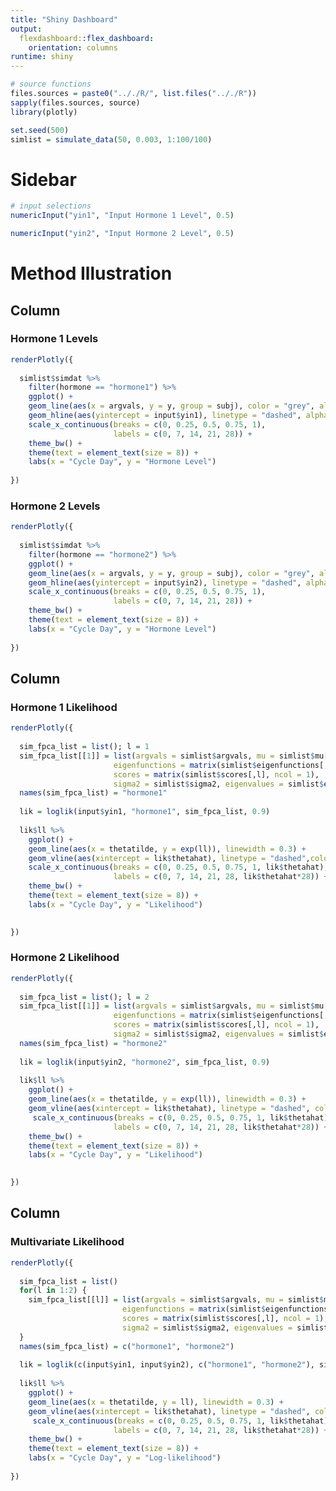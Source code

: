 ```yaml
---
title: "Shiny Dashboard"
output: 
  flexdashboard::flex_dashboard:
    orientation: columns
runtime: shiny
---
```


```r

# source functions
files.sources = paste0(".././R/", list.files(".././R"))
sapply(files.sources, source)
library(plotly)

set.seed(500)
simlist = simulate_data(50, 0.003, 1:100/100)

```

Sidebar {.sidebar}
=====================================

```r

# input selections
numericInput("yin1", "Input Hormone 1 Level", 0.5)

numericInput("yin2", "Input Hormone 2 Level", 0.5)

```

Method Illustration
=======================================================================

Column
-----------------------------------------------------------------------

### Hormone 1 Levels

```r
renderPlotly({
  
  simlist$simdat %>%
    filter(hormone == "hormone1") %>%
    ggplot() + 
    geom_line(aes(x = argvals, y = y, group = subj), color = "grey", alpha = 0.6, linewidth = 0.2) +
    geom_hline(aes(yintercept = input$yin1), linetype = "dashed", alpha = 0.9,color = "red", linewidth = 0.3) +
    scale_x_continuous(breaks = c(0, 0.25, 0.5, 0.75, 1), 
                       labels = c(0, 7, 14, 21, 28)) +
    theme_bw() + 
    theme(text = element_text(size = 8)) +
    labs(x = "Cycle Day", y = "Hormone Level")
  
})
```

### Hormone 2 Levels

```r
renderPlotly({
  
  simlist$simdat %>%
    filter(hormone == "hormone2") %>%
    ggplot() + 
    geom_line(aes(x = argvals, y = y, group = subj), color = "grey", alpha = 0.6, linewidth = 0.2) +
    geom_hline(aes(yintercept = input$yin2), linetype = "dashed", alpha = 0.9,color = "red", linewidth = 0.3) +
    scale_x_continuous(breaks = c(0, 0.25, 0.5, 0.75, 1), 
                       labels = c(0, 7, 14, 21, 28)) +
    theme_bw() + 
    theme(text = element_text(size = 8)) +
    labs(x = "Cycle Day", y = "Hormone Level")
  
})
```


Column
-----------------------------------------------------------------------

### Hormone 1 Likelihood

```r
renderPlotly({
  
  sim_fpca_list = list(); l = 1
  sim_fpca_list[[1]] = list(argvals = simlist$argvals, mu = simlist$mu[,l],
                       eigenfunctions = matrix(simlist$eigenfunctions[,l], ncol = 1), 
                       scores = matrix(simlist$scores[,l], ncol = 1), 
                       sigma2 = simlist$sigma2, eigenvalues = simlist$eigenvalues[l], npc = 1)
  names(sim_fpca_list) = "hormone1"
  
  lik = loglik(input$yin1, "hormone1", sim_fpca_list, 0.9)
  
  lik$ll %>%
    ggplot() + 
    geom_line(aes(x = thetatilde, y = exp(ll)), linewidth = 0.3) + 
    geom_vline(aes(xintercept = lik$thetahat), linetype = "dashed",color = "red", alpha = 0.9, linewidth = 0.3) +
    scale_x_continuous(breaks = c(0, 0.25, 0.5, 0.75, 1, lik$thetahat), 
                       labels = c(0, 7, 14, 21, 28, lik$thetahat*28)) +
    theme_bw() +
    theme(text = element_text(size = 8)) +
    labs(x = "Cycle Day", y = "Likelihood")
    

})
```



### Hormone 2 Likelihood

```r
renderPlotly({
  
  sim_fpca_list = list(); l = 2
  sim_fpca_list[[1]] = list(argvals = simlist$argvals, mu = simlist$mu[,l],
                       eigenfunctions = matrix(simlist$eigenfunctions[,l], ncol = 1), 
                       scores = matrix(simlist$scores[,l], ncol = 1), 
                       sigma2 = simlist$sigma2, eigenvalues = simlist$eigenvalues[l], npc = 1)
  names(sim_fpca_list) = "hormone2"
  
  lik = loglik(input$yin2, "hormone2", sim_fpca_list, 0.9)
  
  lik$ll %>%
    ggplot() + 
    geom_line(aes(x = thetatilde, y = exp(ll)), linewidth = 0.3) + 
    geom_vline(aes(xintercept = lik$thetahat), linetype = "dashed", color = "red",  alpha = 0.9, linewidth = 0.3) +
     scale_x_continuous(breaks = c(0, 0.25, 0.5, 0.75, 1, lik$thetahat), 
                       labels = c(0, 7, 14, 21, 28, lik$thetahat*28)) +
    theme_bw() +
    theme(text = element_text(size = 8)) +
    labs(x = "Cycle Day", y = "Likelihood")
    

})
```


Column
-----------------------------------------------------------------------

### Multivariate Likelihood

```r
renderPlotly({
  
  sim_fpca_list = list()
  for(l in 1:2) {
    sim_fpca_list[[l]] = list(argvals = simlist$argvals, mu = simlist$mu[,l],
                         eigenfunctions = matrix(simlist$eigenfunctions[,l], ncol = 1), 
                         scores = matrix(simlist$scores[,l], ncol = 1), 
                         sigma2 = simlist$sigma2, eigenvalues = simlist$eigenvalues[l], npc = 1)
  }
  names(sim_fpca_list) = c("hormone1", "hormone2")
  
  lik = loglik(c(input$yin1, input$yin2), c("hormone1", "hormone2"), sim_fpca_list, 0.9)
  
  lik$ll %>%
    ggplot() + 
    geom_line(aes(x = thetatilde, y = ll), linewidth = 0.3) + 
    geom_vline(aes(xintercept = lik$thetahat), linetype = "dashed", color = "red", alpha = 0.9, linewidth = 0.3) +
     scale_x_continuous(breaks = c(0, 0.25, 0.5, 0.75, 1, lik$thetahat), 
                       labels = c(0, 7, 14, 21, 28, lik$thetahat*28)) +
    theme_bw() +
    theme(text = element_text(size = 8)) +
    labs(x = "Cycle Day", y = "Log-likelihood")
  
})

```


